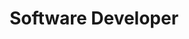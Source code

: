 ---
name: "Trung Dao"
id: "trung-dao"
title: "Software Developer"
email: "trungdaoduc162@gmail.com"
phone: 
website: "https://trungddao.com/"
linkedin: "https://www.linkedin.com/in/trungddao/"
github: "https://github.com/trungddao"
image: /src/content/students/TrungDao/trung1.jpeg
education: 
  - degree: "B.Sc. in Computer Science"
    institution: "Georgia Gwinnett College"
    year: "2021 - 2025"
skills: 
  - "JavaScript"
  - "Python"
  - "React"
  - "Node.js"
  - "SQL"
projects: 
  - name: "Grizzly Hack Website"
    description: "A website for Grilly Hack Club and Hackathon."
    link: "https://github.com/trungddao"
experience: 
  - role: "Intern Web Developer"
    company: "Georgia Gwinnett College"
    year: "June 2024 - Now"
    description: "Worked on full-stack development using AgnosticUI and Astro."
---